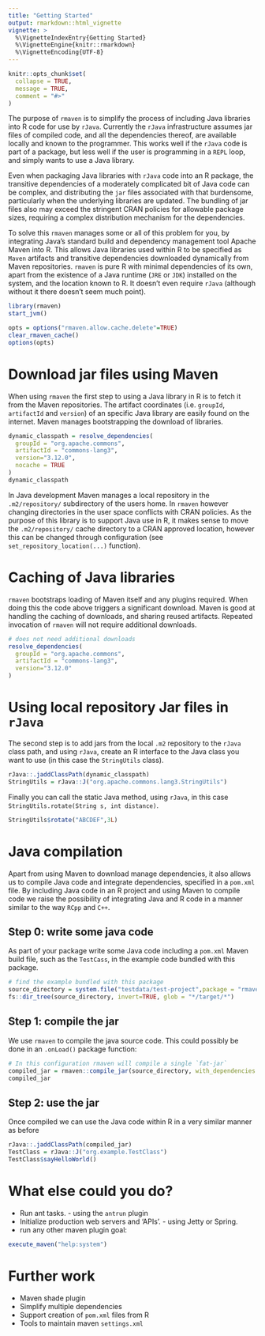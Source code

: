 ```yaml
---
title: "Getting Started"
output: rmarkdown::html_vignette
vignette: >
  %\VignetteIndexEntry{Getting Started}
  %\VignetteEngine{knitr::rmarkdown}
  %\VignetteEncoding{UTF-8}
---
```


```r
knitr::opts_chunk$set(
  collapse = TRUE,
  message = TRUE,
  comment = "#>"
)
```

The purpose of `rmaven` is to simplify the process of including Java libraries into R code for use by `rJava`. Currently the 
`rJava` infrastructure assumes jar files of compiled code, and all the dependencies thereof, are available locally and known to the programmer. This 
works well if the `rJava` code is part of a package, but less well if the user is programming in a `REPL` loop, and simply wants to use a Java library. 

Even when packaging Java libraries with `rJava` code into an R package, the transitive dependencies of a moderately complicated bit of Java code can 
be complex, and distributing the `jar` files associated with that burdensome, particularly when the underlying libraries are updated. The bundling of jar files 
also may exceed the stringent CRAN policies for allowable package sizes, requiring a complex distribution mechanism for the dependencies.

To solve this `rmaven` manages some or all of this problem for you, by integrating Java's standard build and dependency management tool Apache Maven into R. 
This allows Java libraries used within R to be specified as `Maven` artifacts and transitive dependencies downloaded dynamically from Maven repositories. 
`rmaven` is pure R with minimal dependencies of its own, apart from the 
existence of a Java runtime (`JRE` or `JDK`) installed on the system, and the location known to R. It doesn't even require `rJava` (although without it there
doesn't seem much point).

```r
library(rmaven)
start_jvm()

opts = options("rmaven.allow.cache.delete"=TRUE)
clear_rmaven_cache()
options(opts)
```

# Download jar files using Maven

When using `rmaven` the first step to using a Java library in R is to fetch it from the Maven repositories. The artifact coordinates (i.e. `groupId`, `artifactId` and `version`) of
an specific Java library are easily found on the internet. Maven manages bootstrapping the download of libraries. 

```r
dynamic_classpath = resolve_dependencies(
  groupId = "org.apache.commons", 
  artifactId = "commons-lang3", 
  version="3.12.0",
  nocache = TRUE
)
dynamic_classpath
```


In Java development Maven manages a local repository in the `.m2/repository/` 
subdirectory of the users home. In `rmaven` however changing directories in the user space conflicts with CRAN policies. As the purpose of this library is to support Java use in R, it makes sense
to move the `.m2/repository/` cache directory to a CRAN approved location, however this can be changed through configuration (see `set_repository_location(...)` function).

# Caching of Java libraries

`rmaven` bootstraps loading of Maven itself and any plugins required. When doing this the code above triggers a significant download. Maven is good at handling the caching of downloads, and sharing reused artifacts. Repeated invocation of `rmaven` will not require additional downloads.

```r
# does not need additional downloads
resolve_dependencies(
  groupId = "org.apache.commons", 
  artifactId = "commons-lang3", 
  version="3.12.0"
)
```

# Using local repository Jar files in `rJava`

The second step is to add jars from the local `.m2` repository to the `rJava` class path, and using `rJava`, create an R interface to the Java class you want to use (in this case the `StringUtils` class). 

```r
rJava::.jaddClassPath(dynamic_classpath)
StringUtils = rJava::J("org.apache.commons.lang3.StringUtils")
```

Finally you can call the static Java method, using `rJava`, in this case `StringUtils.rotate(String s, int distance)`.

```r
StringUtils$rotate("ABCDEF",3L)
```

# Java compilation

Apart from using Maven to download manage dependencies, it also allows us to compile Java code and integrate dependencies, specified in a `pom.xml` file. By including Java code in an R project and using Maven to compile code we raise the possibility of integrating Java and R code in a manner similar to the way `RCpp` and `C++`.

## Step 0: write some java code 

As part of your package write some Java code including a `pom.xml` Maven build file, such as the `TestCass`, in the example code bundled with this package.

```r
# find the example bundled with this package
source_directory = system.file("testdata/test-project",package = "rmaven")
fs::dir_tree(source_directory, invert=TRUE, glob = "*/target/*")
```

## Step 1: compile the jar

We use `rmaven` to compile the java source code. This could possibly be done in an `.onLoad()` package function:

```r
# In this configuration rmaven will compile a single `fat-jar`
compiled_jar = rmaven::compile_jar(source_directory, with_dependencies = TRUE)
compiled_jar
```

## Step 2: use the jar

Once compiled we can use the Java code within R in a very similar manner as before

```r
rJava::.jaddClassPath(compiled_jar)
TestClass = rJava::J("org.example.TestClass")
TestClass$sayHelloWorld()
```

# What else could you do?

* Run ant tasks. - using the `antrun` plugin
* Initialize production web servers and 'APIs'. - using Jetty or Spring.
* run any other maven plugin goal:

```r
execute_maven("help:system")
```


# Further work

* Maven shade plugin
* Simplify multiple dependencies 
* Support creation of `pom.xml` files from R
* Tools to maintain maven `settings.xml`
